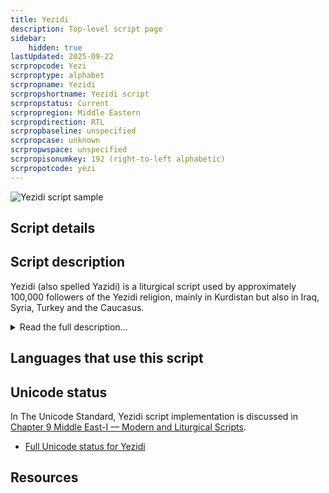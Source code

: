 ```yaml
---
title: Yezidi
description: Top-level script page
sidebar:
    hidden: true
lastUpdated: 2025-09-22
scrpropcode: Yezi
scrproptype: alphabet
scrpropname: Yezidi
scrpropshortname: Yezidi script
scrpropstatus: Current
scrpropregion: Middle Eastern
scrpropdirection: RTL
scrpropbaseline: unspecified
scrpropcase: unknown
scrpropwspace: unspecified
scrpropisonumkey: 192 (right-to-left alphabetic)
scrpropotcode: yezi
---
```



![Yezidi script sample](../images/yezi-sample.png "The name of 'Khatuna Fekhra', a Yezidi female saint, in Yezidi script")

## Script details

<ScriptDetails />

## Script description

Yezidi (also spelled Yazidi) is a liturgical script used by approximately 100,000 followers of the Yezidi religion, mainly in Kurdistan but also in Iraq, Syria, Turkey and the Caucasus.

<details>
<summary>Read the full description...</summary>Religious documents can be written in Kurdish or in Arabic; the Yezidi script is used for both languages.

Yezidi is an abjad; vowels are generally not written.
</details>

## Languages that use this script

<WsList script='Yezi' wsMax='5' />

## Unicode status

In The Unicode Standard, Yezidi script implementation is discussed in [Chapter 9 Middle East-I — Modern and Liturgical Scripts](https://www.unicode.org/versions/latest/core-spec/chapter-9/#G59804).

- [Full Unicode status for Yezidi](/scrlang/unicode/yezi-unicode)



## Resources

<ScriptResources detailSummary='seemore' />

